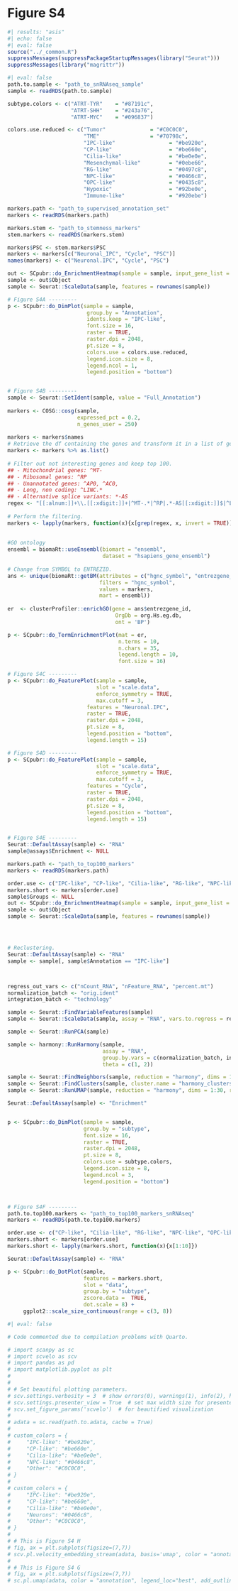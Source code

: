 # Figure S4 {.unnumbered}

```r
#| results: "asis"
#| echo: false
#| eval: false
source("../_common.R")
suppressMessages(suppressPackageStartupMessages(library("Seurat")))
suppressMessages(library("magrittr"))
```

```r
#| eval: false
path.to.sample <- "path_to_snRNAseq_sample"
sample <- readRDS(path.to.sample)

subtype.colors <- c("ATRT-TYR"    = "#87191c",
                    "ATRT-SHH"    = "#243a76",
                    "ATRT-MYC"    = "#096837")

colors.use.reduced <- c("Tumor"              = "#C0C0C0",
                        "TME"                = "#70798c",
                        "IPC-like"                 = "#be920e",
                        "CP-like"                  = "#be660e",
                        "Cilia-like"               = "#be0e0e",
                        "Mesenchymal-like"         = "#0ebe66",
                        "RG-like"                  = "#0497c8",
                        "NPC-like"                 = "#0466c8",
                        "OPC-like"                 = "#0435c8",
                        "Hypoxic"                  = "#92be0e",
                        "Immune-like"              = "#920ebe")

markers.path <- "path_to_supervised_annotation_set"
markers <- readRDS(markers.path)

markers.stem <- "path_to_stemness_markers"
stem.markers <- readRDS(markers.stem)

markers$PSC <- stem.markers$PSC
markers <- markers[c("Neuronal_IPC", "Cycle", "PSC")]
names(markers) <- c("Neuronal.IPC", "Cycle", "PSC")

out <- SCpubr::do_EnrichmentHeatmap(sample = sample, input_gene_list = markers, flavor = "UCell", return_object = TRUE)
sample <- out$Object
sample <- Seurat::ScaleData(sample, features = rownames(sample))

# Figure S4A ---------
p <- SCpubr::do_DimPlot(sample = sample,
                         group.by = "Annotation",
                         idents.keep = "IPC-like",
                         font.size = 16,
                         raster = TRUE,
                         raster.dpi = 2048,
                         pt.size = 8,
                         colors.use = colors.use.reduced,
                         legend.icon.size = 8,
                         legend.ncol = 1,
                         legend.position = "bottom")


# Figure S4B ---------
sample <- Seurat::SetIdent(sample, value = "Full_Annotation")
 
markers <- COSG::cosg(sample,
                      expressed_pct = 0.2,
                      n_genes_user = 250)
 
markers <- markers$names
# Retrieve the df containing the genes and transform it in a list of genes.
markers <- markers %>% as.list()
 
# Filter out not interesting genes and keep top 100.
## - Mitochondrial genes: ^MT-
## - Ribosomal genes: ^RP
## - Unannotated genes: ^AP0, ^AC0, 
## - Long, non coding: ^LINC.*
## - Alternative splice variants: *-AS
regex <- "[[:alnum:]]+\\.[[:xdigit:]]+|^MT-.*|^RP|.*-AS[[:xdigit:]]$|^LINC.*"
 
# Perform the filtering.
markers <- lapply(markers, function(x){x[grep(regex, x, invert = TRUE)][1:100]})["IPC-like"][[1]]
 
 
#GO ontology
ensembl = biomaRt::useEnsembl(biomart = "ensembl", 
                              dataset = "hsapiens_gene_ensembl")
 
# Change from SYMBOL to ENTREZID.
ans <- unique(biomaRt::getBM(attributes = c("hgnc_symbol", "entrezgene_id"),   
                             filters = "hgnc_symbol",
                             values = markers,
                             mart = ensembl))
 
er  <- clusterProfiler::enrichGO(gene = ans$entrezgene_id,
                                  OrgDb = org.Hs.eg.db,
                                  ont = 'BP')

p <- SCpubr::do_TermEnrichmentPlot(mat = er,
                                   n.terms = 10,
                                   n.chars = 35,
                                   legend.length = 10,
                                   font.size = 16)

# Figure S4C ---------
p <- SCpubr::do_FeaturePlot(sample = sample,
                            slot = "scale.data",
                            enforce_symmetry = TRUE,
                            max.cutoff = 3,
                         features = "Neuronal.IPC",
                         raster = TRUE,
                         raster.dpi = 2048,
                         pt.size = 8,
                         legend.position = "bottom",
                         legend.length = 15)

# Figure S4D ---------
p <- SCpubr::do_FeaturePlot(sample = sample,
                            slot = "scale.data",
                            enforce_symmetry = TRUE,
                            max.cutoff = 3,
                         features = "Cycle",
                         raster = TRUE,
                         raster.dpi = 2048,
                         pt.size = 8,
                         legend.position = "bottom",
                         legend.length = 15)


# Figure S4E ---------
Seurat::DefaultAssay(sample) <- "RNA"
sample@assays$Enrichment <- NULL

markers.path <- "path_to_top100_markers"
markers <- readRDS(markers.path)

order.use <- c("IPC-like", "CP-like", "Cilia-like", "RG-like", "NPC-like", "OPC-like", "Mesenchymal-like")
markers.short <- markers[order.use]
sample$Groups <- NULL
out <- SCpubr::do_EnrichmentHeatmap(sample = sample, input_gene_list = markers.short, flavor = "UCell", return_object = TRUE)
sample <- out$Object
sample <- Seurat::ScaleData(sample, features = rownames(sample))




# Reclustering.
Seurat::DefaultAssay(sample) <- "RNA"
sample <- sample[, sample$Annotation == "IPC-like"]



regress_out_vars <- c("nCount_RNA", "nFeature_RNA", "percent.mt")
normalization_batch <- "orig.ident"
integration_batch <- "technology"

sample <- Seurat::FindVariableFeatures(sample)
sample <- Seurat::ScaleData(sample, assay = "RNA", vars.to.regress = regress_out_vars)

sample <- Seurat::RunPCA(sample)

sample <- harmony::RunHarmony(sample,
                              assay = "RNA",
                              group.by.vars = c(normalization_batch, integration_batch),
                              theta = c(1, 2))

sample <- Seurat::FindNeighbors(sample, reduction = "harmony", dims = 1:30)
sample <- Seurat::FindClusters(sample, cluster.name = "harmony_clusters")
sample <- Seurat::RunUMAP(sample, reduction = "harmony", dims = 1:30, reduction.name = "umap.harmony", reduction.key = "UMAPHARMONY_")

Seurat::DefaultAssay(sample) <- "Enrichment"


p <- SCpubr::do_DimPlot(sample = sample,
                        group.by = "subtype",
                        font.size = 16,
                        raster = TRUE,
                        raster.dpi = 2048,
                        pt.size = 8,
                        colors.use = subtype.colors,
                        legend.icon.size = 8,
                        legend.ncol = 3,
                        legend.position = "bottom")



# Figure S4F ---------
path.to.top100.markers <- "path_to_top100_markers_snRNAseq"
markers <- readRDS(path.to.top100.markers)

order.use <- c("CP-like", "Cilia-like", "RG-like", "NPC-like", "OPC-like", "Mesenchymal-like")
markers.short <- markers[order.use]
markers.short <- lapply(markers.short, function(x){x[1:10]})

Seurat::DefaultAssay(sample) <- "RNA"

p <- SCpubr::do_DotPlot(sample, 
                        features = markers.short, 
                        slot = "data", 
                        group.by = "subtype", 
                        zscore.data =  TRUE, 
                        dot.scale = 8) + 
     ggplot2::scale_size_continuous(range = c(3, 8))

```


```r
#| eval: false

# Code commented due to compilation problems with Quarto.

# import scanpy as sc
# import scvelo as scv
# import pandas as pd
# import matplotlib.pyplot as plt
# 
# 
# # Set beautiful plotting parameters.
# scv.settings.verbosity = 3  # show errors(0), warnings(1), info(2), hints(3)
# scv.settings.presenter_view = True  # set max width size for presenter view
# scv.set_figure_params('scvelo')  # for beautified visualization
# 
# adata = sc.read(path.to.adata, cache = True)
# 
# custom_colors = {
#     "IPC-like": "#be920e",  
#     "CP-like": "#be660e",  
#     "Cilia-like": "#be0e0e", 
#     "NPC-like": "#0466c8",
#     "Other": "#C0C0C0",
# }
# 
# custom_colors = {
#     "IPC-like": "#be920e",  
#     "CP-like": "#be660e",  
#     "Cilia-like": "#be0e0e", 
#     "Neurons": "#0466c8",
#     "Other": "#C0C0C0",
# }
# 
# # This is Figure S4 H
# fig, ax = plt.subplots(figsize=(7,7))
# scv.pl.velocity_embedding_stream(adata, basis='umap', color = "annotation", palette = custom_colors, legend_loc="right", add_outline = True, ax = ax, frameon = False, figsize = (7, 7), size = 50, alpha = 1, arrow_size = 2, linewidth=2)
# 
# # This is Figure S4 G
# fig, ax = plt.subplots(figsize=(7,7))
# sc.pl.umap(adata, color = "annotation", legend_loc="best", add_outline=True, size = 50,  palette = custom_colors, ax=ax, frameon = False)
```


